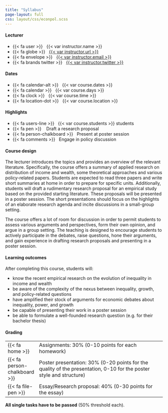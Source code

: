 ```yaml
---
title: "Syllabus"
page-layout: full
css: layout/css/econpol.scss
---
```


::: {.grid .course-info .course-info-syllabus}

::: {.g-col-12 .g-col-sm-6 .g-col-md-4}
#### Lecturer

- {{< fa user >}} &nbsp; {{< var instructor.name >}}
- {{< fa globe >}} &nbsp; [{{< var instructor.url >}}]({{< var instructor.url >}})
- {{< fa envelope >}} &nbsp; <a href="mailto:{{< var instructor.email >}}">{{< var instructor.email >}}</a>
- {{< fa brands twitter >}} &nbsp; [{{< var instructor.twitter >}}](https://www.twitter.com/{{< var instructor.twitter >}})
:::

::: {.g-col-12 .g-col-sm-6 .g-col-md-4}
#### Dates

- {{< fa calendar-alt >}} &nbsp; {{< var course.dates >}}
- {{< fa calendar >}} &nbsp; {{< var course.days >}}
- {{< fa clock >}} &nbsp; {{< var course.time >}}
- {{< fa location-dot >}} &nbsp; {{< var course.location >}}
:::

::: {.g-col-12 .g-col-sm-6 .g-col-md-4}
#### Highlights

- {{< fa users-line >}} &nbsp; {{< var course.students >}} students
- {{< fa pen >}} &nbsp;&nbsp; Draft a research proposal
- {{< fa person-chalkboard >}} &nbsp; Present at poster session
- {{< fa comments >}} &nbsp; Engage in policy discussion
:::

:::


#### Course design

The lecturer introduces the topics and provides an overview of the relevant literature. Specifically, the course offers a summary of applied research on distribution of income and wealth, some theoretical approaches and various policy-related papers. Students are expected to read three papers and write short summaries at home in order to prepare for specific units. Additionally, students will draft a rudimentary research proposal for an empirical study based on the provided starting literature. These proposals will be presented in a poster session. The short presentations should focus on the highlights of an elaborate research agenda and incite discussions in a small-group setting.

The course offers a lot of room for discussion in order to permit students to assess various arguments and perspectives, form their own opinion, and argue in a group setting. The teaching is designed to encourage students to actively participate in the debates, raise questions, hone their arguments, and gain experience in drafting research proposals and presenting in a poster session.

#### Learning outcomes

After completing this course, students will:

- know the recent empirical research on the evolution of inequality in income and wealth
- be aware of the complexity of the nexus between inequality, growth, and policy-related questions
- have amplified their stock of arguments for economic debates about inequality, power, and growth
- be capable of presenting their work in a poster session
- be able to formulate a well-founded research question (e.g. for their bachelor thesis)


#### Grading

::: { .grading }
 | 
-|---------------------------------------------
 {{< fa home >}} | Assignments: 30\% (0-10 points for each homework) 
 {{< fa person-chalkboard >}}  | Poster presentation: 30\% (0-20 points for the quality of the presentation, 0-10 for the poster style and structure) 
 {{< fa file-pen >}}  | Essay/Research proposal: 40\% (0-30 points for the essay) 
:::

**All single tasks have to be passed** (50\% threshold each).